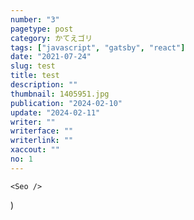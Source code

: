 ```yaml
---
number: "3"
pagetype: post
category: かてえゴリ
tags: ["javascript", "gatsby", "react"]
date: "2021-07-24"
slug: test
title: test
description: ""
thumbnail: 1405951.jpg
publication: "2024-02-10"
update: "2024-02-11"
writer: ""
writerface: ""
writerlink: ""
xaccout: ""
no: 1
---
```



<HeadlineInfo
    tags={props.pageContext.frontmatter.tags}
    title={props.pageContext.frontmatter.title}
    publication={props.pageContext.frontmatter.publication}
    update={props.pageContext.frontmatter.update}
/>

    <Seo />
)